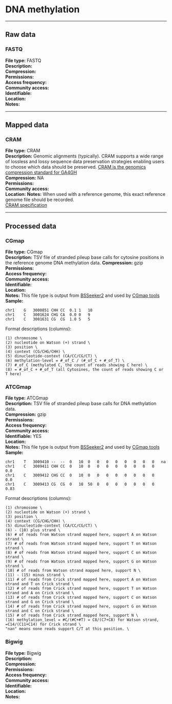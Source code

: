 # DNA methylation

---

## Raw data

### FASTQ

**File type:** FASTQ  
**Description:**  
**Compression:**  
**Permissions:**  
**Access frequency:**  
**Community access:**  
**Identifiable:**    
**Location:**  
**Notes:**  

---

## Mapped data

### CRAM

**File type:** CRAM  
**Description:** Genomic alignments (typically). CRAM supports a wide
range of lossless and lossy sequence data preservation strategies enabling users to choose which data should be preserved. [CRAM is the genomics compression standard for GA4GH](https://www.ga4gh.org/cram/)  
**Compression:** NA   
**Permissions:**  
**Community access:**  
**Location:**
**Notes:** When used with a reference genome, this exact reference genome file should be recorded.   
[CRAM specification](https://samtools.github.io/hts-specs/CRAMv3.pdf)  

---

## Processed data  

### CGmap

**File type:** CGmap  
**Description:**  TSV file of stranded pileup base calls for cytosine positions in the reference genome DNA methylation data.
**Compression:**  gzip
**Permissions:**  
**Access frequency:**  
**Community access:**  
**Identifiable:**  
**Location:**  
**Notes:** This file type is output from [BSSeeker2](https://github.com/BSSeeker/BSseeker2) and used by [CGmap tools](https://cgmaptools.github.io/)  
**Sample:**
```
chr1	G	3000851	CHH	CC	0.1	1	10
chr1	C	3001624	CHG	CA	0.0	0	9
chr1	C	3001631	CG	CG	1.0	5	5
```
Format descriptions (columns):
```
(1) chromosome \
(2) nucleotide on Watson (+) strand \
(3) position \
(4) context (CG/CHG/CHH) \
(5) dinucleotide-context (CA/CC/CG/CT) \
(6) methylation-level = #_of_C / (#_of_C + #_of_T) \
(7) #_of_C (methylated C, the count of reads showing C here) \
(8) = #_of_C + #_of_T (all Cytosines, the count of reads showing C or T here)
```

### ATCGmap

**File type:** ATCGmap \
**Description:**  TSV file of stranded pileup base calls for DNA methylation data.  
**Compression:**  gzip  
**Permissions:**  
**Access frequency:**  
**Community access:**  
**Identifiable:** YES  
**Location:**  
**Notes:** This file type is output from [BSSeeker2](https://github.com/BSSeeker/BSseeker2) and used by [CGmap tools](https://cgmaptools.github.io/)  
**Sample:**  

```
chr1	T	3009410	--	--	0	10	0	0	0	0	0	0	0	0	na
chr1	C	3009411	CHH	CC	0	10	0	0	0	0	0	0	0	0	0.0
chr1	C	3009412	CHG	CC	0	10	0	0	0	0	0	0	0	0	0.0
chr1	C	3009413	CG	CG	0	10	50	0	0	0	0	0	0	0	0.83
```

Format descriptions (columns):
```
(1) chromosome \
(2) nucleotide on Watson (+) strand \
(3) position \
(4) context (CG/CHG/CHH) \
(5) dinucleotide-context (CA/CC/CG/CT) \
(6) - (10) plus strand \
(6) # of reads from Watson strand mapped here, support A on Watson strand \
(7) # of reads from Watson strand mapped here, support T on Watson strand \
(8) # of reads from Watson strand mapped here, support C on Watson strand \
(9) # of reads from Watson strand mapped here, support G on Watson strand \
(10) # of reads from Watson strand mapped here, support N \
(11) - (15) minus strand \
(11) # of reads from Crick strand mapped here, support A on Watson strand and T on Crick strand \
(12) # of reads from Crick strand mapped here, support T on Watson strand and A on Crick strand \
(13) # of reads from Crick strand mapped here, support C on Watson strand and G on Crick strand \
(14) # of reads from Crick strand mapped here, support G on Watson strand and C on Crick strand \
(15) # of reads from Crick strand mapped here, support N \
(16) methylation_level = #C/(#C+#T) = C8/(C7+C8) for Watson strand, =C14/(C11+C14) for Crick strand \
"nan" means none reads support C/T at this position. \
```

### Bigwig

**File type:** Bigwig  
**Description:**  
**Compression:**  
**Permissions:**  
**Access frequency:**  
**Community access:**  
**Identifiable:**  
**Location:**  
**Notes:**  
